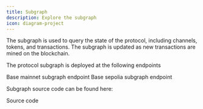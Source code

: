 ```yaml
---
title: Subgraph
description: Explore the subgraph
icon: diagram-project
---
```

The subgraph is used to query the state of the protocol, including channels, tokens, and transactions. The subgraph is updated as new transactions are mined on the blockchain.

The protocol subgraph is deployed at the following endpoints

<CardGroup cols={2}>
  <Card
    title="Base Mainnet"
    icon="diagram-project"
    href="https://api.goldsky.com/api/public/project_clx10qkniqc3w01ypaz560vm1/subgraphs/transmissions-baseMainnet/0.0.2/gn"
  >
    Base mainnet subgraph endpoint
  </Card>
  <Card
    title="Base Sepolia"
    icon="diagram-project"
    href="https://api.goldsky.com/api/public/project_clx10qkniqc3w01ypaz560vm1/subgraphs/transmissions-baseSepolia/0.0.7/gn"
  >
    Base sepolia subgraph endpoint
  </Card>
</CardGroup>


Subgraph source code can be found here:

<CardGroup cols={2}>
  <Card
    title="Subgraph source code"
    icon="github"
    href="https://github.com/calabara-hq/transmissions/tree/main/packages/subgraph"
  >
    Source code
  </Card>
</CardGroup>
